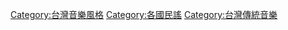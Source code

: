 [[Category:台灣音樂風格|Category:台灣音樂風格]]
[[Category:各國民謠|Category:各國民謠]]
[[Category:台灣傳統音樂|Category:台灣傳統音樂]]